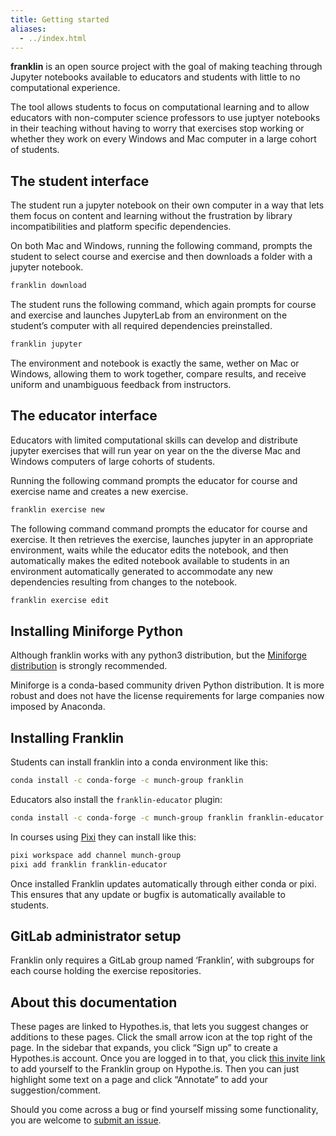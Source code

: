 ```yaml
---
title: Getting started
aliases:
  - ../index.html
---
```


**franklin** is an open source project with the goal of making teaching through Jupyter notebooks available to educators and students with little to no computational experience.

The tool allows students to focus on computational learning and to allow educators with non-computer science professors to use juptyer notebooks in their teaching without having to worry that exercises stop working or whether they work on every Windows and Mac computer in a large cohort of students.

## The student interface

The student run a jupyter notebook on their own computer in a way that lets them focus on content and learning without the frustration by library incompatibilities and platform specific dependencies. 

On both Mac and Windows, running the following command, prompts the student to select course and exercise and then downloads a folder with a jupyter notebook.

```.bash
franklin download
```

The student runs the following command, which again prompts for course and exercise and launches JupyterLab from an environment on the student's computer with all required dependencies preinstalled.

```.bash
franklin jupyter
```

The environment and notebook is exactly the same, wether on Mac or Windows, allowing them to work together, compare results, and receive uniform and unambiguous feedback from instructors.

## The educator interface

Educators with limited computational skills can develop and distribute jupyter exercises that will run year on year on the the diverse Mac and Windows computers of large cohorts of students.

Running the following command prompts the educator for course and exercise name and creates a new exercise. 

```.bash
franklin exercise new
```

The following command command prompts the educator for course and exercise. It then retrieves the exercise, launches jupyter in an appropriate environment, waits while the educator edits the notebook, and then automatically makes the edited notebook available to students in an environment automatically generated to accommodate any new dependencies resulting from changes to the notebook.

```.bash
franklin exercise edit
```

## Installing Miniforge Python

Although franklin works with any python3 distribution, but the [Miniforge distribution](https://conda-forge.org/download/) is strongly recommended.

Miniforge is a conda-based community driven Python distribution. It is more robust and does not have the license requirements for large companies now imposed by Anaconda. 

## Installing Franklin

Students can install franklin into a conda environment like this:

```.bash
conda install -c conda-forge -c munch-group franklin
```

Educators also install the `franklin-educator` plugin:

```.bash
conda install -c conda-forge -c munch-group franklin franklin-educator
```

In courses using [Pixi](https://pixi.sh/latest/) they can install like this:

```.bash
pixi workspace add channel munch-group
pixi add franklin franklin-educator
```

Once installed Franklin updates automatically through either conda or pixi. This ensures that any update or bugfix is automatically available to students.

## GitLab administrator setup

Franklin only requires a GitLab group named 'Franklin', with subgroups for each course holding the exercise repositories.

## About this documentation

These pages are linked to Hypothes.is, that lets you suggest changes or additions to these pages. Click the small arrow icon at the top right of the page. In the sidebar that expands, you click "Sign up" to create a Hypothes.is account. Once you are logged in to that, you click [this invite link](https://hypothes.is/groups/99akKdQZ/franklin) to add yourself to the Franklin group on Hypothe.is. Then you can just highlight some text on a page and click "Annotate" to add your suggestion/comment. 

Should you come across a bug or find yourself missing some functionality, you are welcome to [submit an issue](https://github.com/munch-group/franklin/issues).